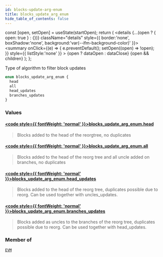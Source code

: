 ```yaml
---
id: blocks-update-arg-enum
title: blocks_update_arg_enum
hide_table_of_contents: false
---
```







  const [open, setOpen] = useState(startOpen);
  return (
    <details {...(open ? { open: true } : {})} className="details" style={{ border:'none', boxShadow:'none', background:'var(--ifm-background-color)' }}>
      <summary
        onClick={(e) => {
          e.preventDefault();
          setOpen((open) => !open);
        }}
        style={{ listStyle:'none' }}
      >
      {open ? dataOpen : dataClose}
      </summary>
      {open && children}
    </details>
  );
};








Type of algorithm to filter block updates


```graphql
enum blocks_update_arg_enum {
  head
  all
  head_updates
  branches_updates
}
```




### Values

#### [<code style={{ fontWeight: 'normal' }}>blocks_update_arg_enum.<b>head</b></code>](#)  
> 
> 
> Blocks added to the head of the reorgtree, no duplicates
> 

#### [<code style={{ fontWeight: 'normal' }}>blocks_update_arg_enum.<b>all</b></code>](#)  
> 
> 
> Blocks added to the head of the reorg tree and all uncle added on branches, no duplicates
> 

#### [<code style={{ fontWeight: 'normal' }}>blocks_update_arg_enum.<b>head_updates</b></code>](#)  
> 
> 
> Blocks added to the head of the reorg tree, duplicates possible due to reorg. Can be used together with uncles_updates.
> 

#### [<code style={{ fontWeight: 'normal' }}>blocks_update_arg_enum.<b>branches_updates</b></code>](#)  
> 
> 
> Blocks added as uncles to the branches of the reorg tree, duplicates possible due to reorg. Can be used together with head_updates.
> 



### Member of

[`EVM`](/docs/graphql-reference/subscriptions/evm)  <Badge class="badge badge--secondary" text="subscription"/>

